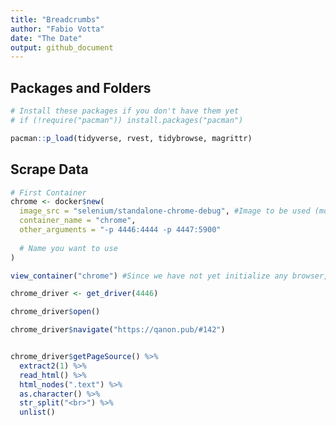 ```yaml
---
title: "Breadcrumbs"
author: "Fabio Votta"
date: "The Date"
output: github_document
---
```





## Packages and Folders

```r
# Install these packages if you don't have them yet
# if (!require("pacman")) install.packages("pacman")

pacman::p_load(tidyverse, rvest, tidybrowse, magrittr)

```


## Scrape Data

```r

# First Container
chrome <- docker$new(
  image_src = "selenium/standalone-chrome-debug", #Image to be used (model for the container)
  container_name = "chrome",
  other_arguments = "-p 4446:4444 -p 4447:5900"
  
  # Name you want to use
)

view_container("chrome") #Since we have not yet initialize any browser, we do not see anything, but the raw container/mini-computer.

chrome_driver <- get_driver(4446)

chrome_driver$open()

chrome_driver$navigate("https://qanon.pub/#142")


chrome_driver$getPageSource() %>% 
  extract2(1) %>% 
  read_html() %>% 
  html_nodes(".text") %>%
  as.character() %>%
  str_split("<br>") %>%
  unlist()
```
